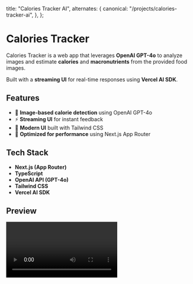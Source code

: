   title: "Calories Tracker AI",
  alternates: {
    canonical: "/projects/calories-tracker-ai",
  },
};


# Calories Tracker

Calories Tracker is a web app that leverages **OpenAI GPT-4o** to analyze images and estimate **calories** and **macronutrients** from the provided food images.

Built with a **streaming UI** for real-time responses using **Vercel AI SDK**.

## Features

- 📸 **Image-based calorie detection** using OpenAI GPT-4o
- ⚡ **Streaming UI** for instant feedback
- 🎨 **Modern UI** built with Tailwind CSS
- 🚀 **Optimized for performance** using Next.js App Router

## Tech Stack

- **Next.js (App Router)**
- **TypeScript**
- **OpenAI API (GPT-4o)**
- **Tailwind CSS**
- **Vercel AI SDK**

## Preview

<Video url="/videos/calories-tracker.mov" />

## Sauce

[Live Demo](https://cal-tracker-ai.vercel.app/) | [GitHub Repo](https://github.com/idiliman/cal-tracker-ai)
